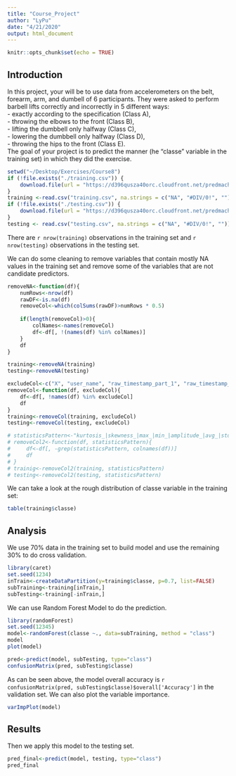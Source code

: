 ```yaml
---
title: "Course_Project"
author: "LyPu"
date: "4/21/2020"
output: html_document
---
```


```r
knitr::opts_chunk$set(echo = TRUE)
```

## Introduction
In this project, your will be to use data from accelerometers on the belt, forearm, arm, and dumbell of 6 participants. They were asked to perform barbell lifts correctly and incorrectly in 5 different ways:  
- exactly according to the specification (Class A),  
- throwing the elbows to the front (Class B),  
- lifting the dumbbell only halfway (Class C),  
- lowering the dumbbell only halfway (Class D),  
- throwing the hips to the front (Class E).    
The goal of your project is to predict the manner (he "classe" variable in the training set) in which they did the exercise. 

```r
setwd("~/Desktop/Exercises/Course8")
if (!file.exists("./training.csv")) {
    download.file(url = "https://d396qusza40orc.cloudfront.net/predmachlearn/pml-training.csv", destfile = "./training.csv")
}
training <-read.csv("training.csv", na.strings = c("NA", "#DIV/0!", ""))
if (!file.exists("./testing.csv")) {
    download.file(url = "https://d396qusza40orc.cloudfront.net/predmachlearn/pml-testing.csv" , destfile = "./testing.csv")
}
testing <- read.csv("testing.csv", na.strings = c("NA", "#DIV/0!", ""))

```
There are `r nrow(training)` observations in the training set and `r nrow(testing)` observations in the testing set.

We can do some cleaning to remove variables that contain mostly NA values in the training set and remove some of the variables that are not candidate predictors.
```r
removeNA<-function(df){
    numRows<-nrow(df)
    rawDF<-is.na(df)
    removeCol<-which(colSums(rawDF)>numRows * 0.5)
    
    if(length(removeCol)>0){
        colNames<-names(removeCol)
        df<-df[, !(names(df) %in% colNames)]
    }
    df
}

training<-removeNA(training)
testing<-removeNA(testing)

excludeCol<-c("X", "user_name", "raw_timestamp_part_1", "raw_timestamp_part_2", "cvtd_timestamp", "new_window")
removeCol<-function(df, excludeCol){
    df<-df[, !names(df) %in% excludeCol]
    df
}
training<-removeCol(training, excludeCol)
testing<-removeCol(testing, excludeCol)

# statisticsPattern<-"kurtosis_|skewness_|max_|min_|amplitude_|avg_|stddev_|var_"
# removeCol2<-function(df, statisticsPattern){
#     df<-df[, -grep(statisticsPattern, colnames(df))]
#     df
# }
# trainig<-removeCol2(training, statisticsPattern)
# testing<-removeCol2(testing, statisticsPattern)
```

We can take a look at the rough distribution of classe variable in the training set:
```r
table(training$classe)
```

## Analysis

We use 70% data in the training set to build model and use the remaining 30% to do cross validation.
```r
library(caret)
set.seed(1234)
inTrain<-createDataPartition(y=training$classe, p=0.7, list=FALSE)
subTraining<-training[inTrain,]
subTesting<-training[-inTrain,]

```

We can use Random Forest Model to do the prediction.
```r
library(randomForest)
set.seed(12345)
model<-randomForest(classe ~., data=subTraining, method = "class")
model
plot(model)
```

```r
pred<-predict(model, subTesting, type="class")
confusionMatrix(pred, subTesting$classe)
```
As can be seen above, the model overall accuracy is `r confusionMatrix(pred, subTesting$classe)$overall['Accuracy']` in the validation set. We can also plot the variable importance.

```r
varImpPlot(model)
```

## Results
Then we apply this model to the testing set.
```r
pred_final<-predict(model, testing, type="class")
pred_final
```



